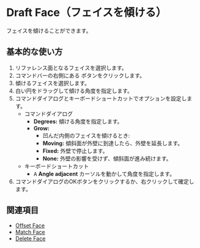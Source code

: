 
# Draft Face（フェイスを傾ける）

<Reference shortcut="" command="Draft Face"  button="コマンドバー右"   buttonIcon='button-draft-face'/>

フェイスを傾けることができます。

## 基本的な使い方

1. リファレンス面となるフェイスを選択します。
2. コマンドバーの右側にある <ButtonIcon type="button-draft-face" /> ボタンをクリックします。
3. 傾けるフェイスを選択します。
4. 白い円をドラッグして傾ける角度を指定します。
5. コマンドダイアログとキーボードショートカットでオプションを設定します。
    - <Kst>コマンドダイアログ</Kst>
        - **Degrees:** 傾ける角度を指定します。
        - **Grow:**
            - 凹んだ内側のフェイスを傾けるとき:
            - **Moving:** 傾斜面が外壁に到達したら、外壁を延長します。
            - **Fixed:** 外壁で停止します。
            - **None:** 外壁の影響を受けず、傾斜面が進み続けます。
    - <Kst>キーボードショートカット</Kst>
        - <kbd>A</kbd> **Angle adjacent** カーソルを動かして角度を指定します。
6. コマンドダイアログのOKボタンをクリックするか、右クリックして確定します。

<VideoPlayer fileName="draft-face"/>

## 関連項目
- [Offset Face](offset-face)
- [Match Face](match-face)
- [Delete Face](delete-face)